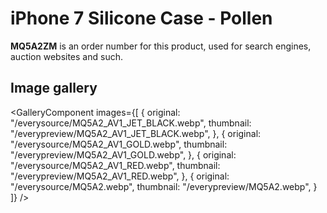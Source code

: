 
# iPhone 7 Silicone Case - Pollen

<Callout type='info' emoji='👉🏻'>**MQ5A2ZM** is an order number for this product, used for search engines, auction websites and such.</Callout>

## Image gallery

<GalleryComponent
    images={[
      {
        original: "/everysource/MQ5A2_AV1_JET_BLACK.webp",
        thumbnail: "/everypreview/MQ5A2_AV1_JET_BLACK.webp",
      },
      {
        original: "/everysource/MQ5A2_AV1_GOLD.webp",
        thumbnail: "/everypreview/MQ5A2_AV1_GOLD.webp",
      },
      {
        original: "/everysource/MQ5A2_AV1_RED.webp",
        thumbnail: "/everypreview/MQ5A2_AV1_RED.webp",
      },
      {
        original: "/everysource/MQ5A2.webp",
        thumbnail: "/everypreview/MQ5A2.webp",
      }
    ]}
  />
